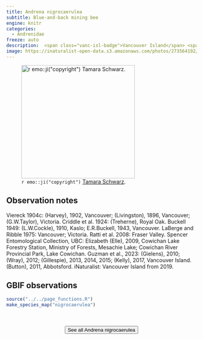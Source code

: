 ```yaml
---
title: Andrena nigrocaerulea
subtitle: Blue-and-back mining bee
engine: knitr
categories:
  - Andrenidae
freeze: auto
description:  <span class="vanc-isl-badge">Vancouver Island</span> <span class="lower-mainland-badge">Lower Mainland</span> <span class="coast-badge">Coast</span>
image: https://inaturalist-open-data.s3.amazonaws.com/photos/273564192/large.jpg
---
```

![`r emo::ji("copyright")` [Tamara Schwarz ](https://inaturalist.ca/photos/273564192/).](https://inaturalist-open-data.s3.amazonaws.com/photos/273564192/large.jpg){height=300}

## Observation notes  
Viereck 1904c: (Harvey), 1902, <span class="hl-place-name">Vancouver</span>; (Livingston), 1896, <span class="hl-place-name">Vancouver</span>; (G.W.Taylor), <span class="hl-place-name">Victoria</span>. Criddle et al. 1924: (Treherne), <span class="hl-place-name">Royal Oak</span>.  Buckell 1949: (L.W.Cockle), 1910, <span class="hl-place-name">Kaslo</span>; E.R.Buckell, 1943, <span class="hl-place-name">Vancouver</span>.  LaBerge and Ribble 1975: <span class="hl-place-name">Vancouver</span>; <span class="hl-place-name">Victoria</span>. Ratti et al. 2008: <span class="hl-place-name">Fraser Valley</span>. Spencer Entomological Collection, UBC: Elizabeth (Elle), 2009, <span class="hl-place-name"><span class="hl-place-name">Cowichan</span> Lake</span> Forestry Station, Ministry of Forests, <span class="hl-place-name">Mesachie Lake</span>; <span class="hl-place-name"><span class="hl-place-name">Cowichan</span> River Provincial Park</span>, <span class="hl-place-name">Lake <span class="hl-place-name">Cowichan</span></span>. Guzman et al., 2023: (Gielens), 2010; (Wray), 2012; (Gillespie), 2013, 2014, 2015; (Kelly), 2017, <span class="hl-place-name"><span class="hl-place-name"><span class="hl-place-name">Vancouver</span> Is</span>land</span>. (Button), 2011, <span class="hl-place-name">Abbotsford</span>. iNaturalist: <span class="hl-place-name"><span class="hl-place-name"><span class="hl-place-name">Vancouver</span> Is</span>land</span> from 2019.

## GBIF observations  


```r
source("../../page_functions.R")
make_species_map("nigrocaerulea")
```
<br><br>
<center>


<a href="https://inaturalist.ca/observations?place_id=any&quality_grade=research&subview=map&taxon_id=345300"><button type="button" class="btn btn-secondary">See all Andrena nigrocaerulea <i class="fa-solid fa-arrow-up-right-from-square"></i> </button></a>
</center>
